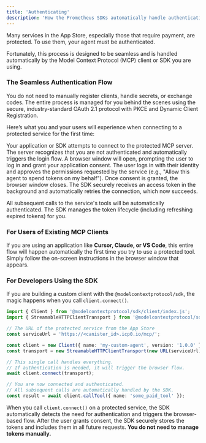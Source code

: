 ```yaml
---
title: 'Authenticating'
description: 'How the Prometheus SDKs automatically handle authentication for protected or paid services.'
---
```


Many services in the App Store, especially those that require payment, are protected. To use them, your agent must be authenticated.

Fortunately, this process is designed to be seamless and is handled automatically by the Model Context Protocol (MCP) client or SDK you are using.

### The Seamless Authentication Flow

You do not need to manually register clients, handle secrets, or exchange codes. The entire process is managed for you behind the scenes using the secure, industry-standard OAuth 2.1 protocol with PKCE and Dynamic Client Registration.

Here’s what you and your users will experience when connecting to a protected service for the first time:

<Steps>
  <Step title="1. Connection is Attempted">
    Your application or SDK attempts to connect to the protected MCP server.
  </Step>
  <Step title="2. Login Prompt Appears">
    The server recognizes that you are not authenticated and automatically
    triggers the login flow. A browser window will open, prompting the user to
    log in and grant your application consent.
  </Step>
  <Step title="3. User Grants Consent">
    The user logs in with their identity and approves the permissions requested
    by the service (e.g., "Allow this agent to spend tokens on my behalf").
  </Step>
  <Step title="4. Connection Succeeds">
    Once consent is granted, the browser window closes. The SDK securely
    receives an access token in the background and automatically retries the
    connection, which now succeeds.
  </Step>
</Steps>

All subsequent calls to the service's tools will be automatically authenticated. The SDK manages the token lifecycle (including refreshing expired tokens) for you.

### For Users of Existing MCP Clients

If you are using an application like **Cursor, Claude, or VS Code**, this entire flow will happen automatically the first time you try to use a protected tool. Simply follow the on-screen instructions in the browser window that appears.

### For Developers Using the SDK

If you are building a custom client with the `@modelcontextprotocol/sdk`, the magic happens when you call `client.connect()`.

```typescript
import { Client } from '@modelcontextprotocol/sdk/client/index.js';
import { StreamableHTTPClientTransport } from '@modelcontextprotocol/sdk/client/streamableHttp.js';

// The URL of the protected service from the App Store
const serviceUrl = 'https://<canister_id>.icp0.io/mcp/';

const client = new Client({ name: 'my-custom-agent', version: '1.0.0' });
const transport = new StreamableHTTPClientTransport(new URL(serviceUrl));

// This single call handles everything.
// If authentication is needed, it will trigger the browser flow.
await client.connect(transport);

// You are now connected and authenticated.
// All subsequent calls are automatically handled by the SDK.
const result = await client.callTool({ name: 'some_paid_tool' });
```

When you call `client.connect()` on a protected service, the SDK automatically detects the need for authentication and triggers the browser-based flow. After the user grants consent, the SDK securely stores the tokens and includes them in all future requests. **You do not need to manage tokens manually.**
